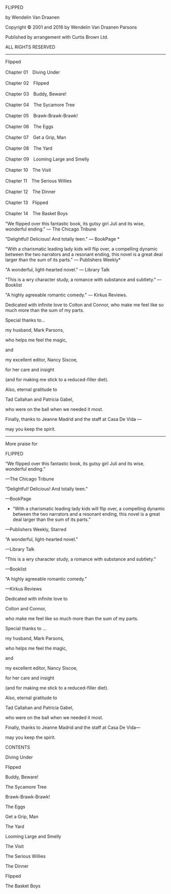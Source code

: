 FLIPPED

by Wendelin Van Draanen

Copyright © 2001 and 2016 by Wendelin Van Draanen Parsons

Published by arrangement with Curtis Brown Ltd.

ALL RIGHTS RESERVED

* * *

Flipped

Chapter 01　Diving Under

Chapter 02　Flipped

Chapter 03　Buddy, Beware!

Chapter 04　The Sycamore Tree

Chapter 05　Brawk-Brawk-Brawk!

Chapter 06　The Eggs

Chapter 07　Get a Grip, Man

Chapter 08　The Yard

Chapter 09　Looming Large and Smelly

Chapter 10　The Visit

Chapter 11　The Serious Willies

Chapter 12　The Dinner

Chapter 13　Flipped

Chapter 14　The Basket Boys

"We flipped over this fantastic book, its gutsy girl Juli and its wise, wonderful ending." — The Chicago Tribune

"Delightful! Delicious! And totally teen." — BookPage *

"With a charismatic leading lady kids will flip over, a compelling dynamic between the two narrators and a resonant ending, this novel is a great deal larger than the sum of its parts." — Publishers Weekly*

"A wonderful, light-hearted novel." — Library Talk

"This is a wry character study, a romance with substance and subtlety." — Booklist

"A highly agreeable romantic comedy." — Kirkus Reviews.

Dedicated with infinite love to Colton and Connor, who make me feel like so much more than the sum of my parts.

Special thanks to…

my husband, Mark Parsons,

who helps me feel the magic,

and

my excellent editor, Nancy Siscoe,

for her care and insight

(and for making me stick to a reduced-filler diet).

Also, eternal gratitude to

Tad Callahan and Patricia Gabel,

who were on the ball when we needed it most.

Finally, thanks to Jeanne Madrid and the staff at Casa De Vida —

may you keep the spirit.

* * *

More praise for

FLIPPED

“We flipped over this fantastic book, its gutsy girl Juli and its wise, wonderful ending.”

—The Chicago Tribune

“Delightful! Delicious! And totally teen.”

—BookPage

* “With a charismatic leading lady kids will flip over, a compelling dynamic between the two narrators and a resonant ending, this novel is a great deal larger than the sum of its parts.”

—Publishers Weekly, Starred

“A wonderful, light-hearted novel.”

—Library Talk

“This is a wry character study, a romance with substance and subtlety.”

—Booklist

“A highly agreeable romantic comedy.”

—Kirkus Reviews

Dedicated with infinite love to

Colton and Connor,

who make me feel like so much more than the sum of my parts.

Special thanks to …

my husband, Mark Parsons,

who helps me feel the magic,

and

my excellent editor, Nancy Siscoe,

for her care and insight

(and for making me stick to a reduced-filler diet).

Also, eternal gratitude to

Tad Callahan and Patricia Gabel,

who were on the ball when we needed it most.

Finally, thanks to Jeanne Madrid and the staff at Casa De Vida—

may you keep the spirit.

CONTENTS

Diving Under

Flipped

Buddy, Beware!

The Sycamore Tree

Brawk-Brawk-Brawk!

The Eggs

Get a Grip, Man

The Yard

Looming Large and Smelly

The Visit

The Serious Willies

The Dinner

Flipped

The Basket Boys

